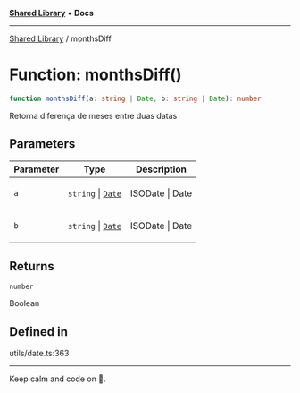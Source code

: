 
<Meta title="Libs/Shared/functions/monthsDiff" />



[**Shared Library**](/?path=/docs/libs-shared-overview--page) • **Docs**

***

[Shared Library](/?path=/docs/libs-shared-overview--page) / monthsDiff

# Function: monthsDiff()

```ts
function monthsDiff(a: string | Date, b: string | Date): number
```

Retorna diferença de meses entre duas datas

## Parameters

<table>
<thead>
<tr>
<th>Parameter</th>
<th>Type</th>
<th>Description</th>
</tr>
</thead>
<tbody>
<tr>
<td>

`a`

</td>
<td>

`string` \| [`Date`](https://developer.mozilla.org/docs/Web/JavaScript/Reference/Global_Objects/Date)

</td>
<td>

ISODate | Date

</td>
</tr>
<tr>
<td>

`b`

</td>
<td>

`string` \| [`Date`](https://developer.mozilla.org/docs/Web/JavaScript/Reference/Global_Objects/Date)

</td>
<td>

ISODate | Date

</td>
</tr>
</tbody>
</table>

## Returns

`number`

Boolean

## Defined in

utils/date.ts:363


***

Keep calm and code on 🤘.